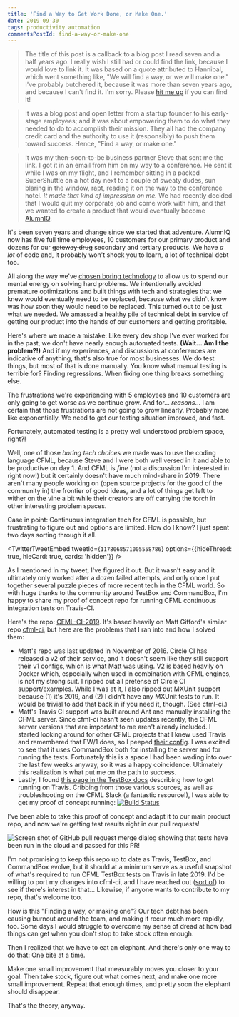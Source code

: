 ```yaml
---
title: 'Find a Way to Get Work Done, or Make One.'
date: 2019-09-30
tags: productivity automation
commentsPostId: find-a-way-or-make-one
---
```



> The title of this post is a callback to a blog post I read seven and a half years ago. I really wish I still had or could find the link, because I would love to link it. It was based on a quote attributed to Hannibal, which went something like, "We will find a way, or we will make one." I've probably butchered it, because it was more than seven years ago, and because I can't find it. I'm sorry. Please [hit me up](https://twitter.com/adamtuttle) if you can find it!

> It was a blog post and open letter from a startup founder to his early-stage employees; and it was about empowering them to do what they needed to do to accomplish their mission. They all had the company credit card and the authority to use it (responsibly) to push them toward success. Hence, "Find a way, or make one."

> It was my then-soon-to-be business partner Steve that sent me the link. I got it in an email from him on my way to a conference. He sent it while I was on my flight, and I remember sitting in a packed SuperShuttle on a hot day next to a couple of sweaty dudes, sun blaring in the window, rapt, reading it on the way to the conference hotel. _It made that kind of impression on me._ We had recently decided that I would quit my corporate job and come work with him, and that we wanted to create a product that would eventually become [AlumnIQ](https://www.alumniq.com).

It's been seven years and change since we started that adventure. AlumnIQ now has five full time employees, 10 customers for our primary product and dozens for our ~~gateway drug~~ secondary and tertiary products. We have _a lot_ of code and, it probably won't shock you to learn, a lot of technical debt too.

All along the way we've [chosen boring technology](http://boringtechnology.club/) to allow us to spend our mental energy on solving hard problems. We intentionally avoided premature optimizations and built things with tech and strategies that we knew would eventually need to be replaced, because what we didn't know was how soon they would need to be replaced. This turned out to be just what we needed. We amassed a healthy pile of technical debt in service of getting our product into the hands of our customers and getting profitable.

Here's where we made a mistake: Like every dev shop I've ever worked for in the past, we don't have nearly enough automated tests. **(Wait... Am I the problem?!)** And if my experiences, and discussions at conferences are indicative of anything, that's also true for most businesses. We do test things, but most of that is done manually. You know what manual testing is terrible for? Finding regressions. When fixing one thing breaks something else.

The frustrations we're experiencing with 5 employees and 10 customers are only going to get worse as we continue grow. And for... _reasons_... I am certain that those frustrations are not going to grow linearly. Probably more like exponentially. We need to get our testing situation improved, and fast.

Fortunately, automated testing is a pretty well understood problem space, right?!

Well, one of those _boring tech choices_ we made was to use the coding language CFML, because Steve and I were both well versed in it and able to be productive on day 1. And CFML is _fine_ (not a discussion I'm interested in right now!) but it certainly doesn't have much mind-share in 2019. There aren't many people working on (open source projects for the good of the community in) the frontier of good ideas, and a lot of things get left to wither on the vine a bit while their creators are off carrying the torch in other interesting problem spaces.

Case in point: Continuous integration tech for CFML is possible, but frustrating to figure out and options are limited. How do I know? I just spent two days sorting through it all.

<TwitterTweetEmbed tweetId={`1178068571005558786`} options={{hideThread: true, hieCard: true, cards: 'hidden'}} />

As I mentioned in my tweet, I've figured it out. But it wasn't easy and it ultimately only worked after a dozen failed attempts, and only once I put together several puzzle pieces of more recent tech in the CFML world. So with huge thanks to the community around TestBox and CommandBox, I'm happy to share my proof of concept repo for running CFML continuous integration tests on Travis-CI.

Here's the repo: [CFML-CI-2019](https://github.com/AlumnIQ/CFML-CI-2019). It's based heavily on Matt Gifford's similar repo [cfml-ci](https://github.com/coldfumonkeh/cfml-ci), but here are the problems that I ran into and how I solved them:

- Matt's repo was last updated in November of 2016. Circle CI has released a v2 of their service, and it doesn't seem like they still support their v1 configs, which is what Matt was using. V2 is based heavily on Docker which, especially when used in combination with CFML engines, is not my strong suit. I ripped out all pretense of Circle CI support/examples. While I was at it, I also ripped out MXUnit support because (1) it's 2019, and (2) I didn't have any MXUnit tests to run. It would be trivial to add that back in if you need it, though. (See cfml-ci.)
- Matt's Travis CI support was built around Ant and manually installing the CFML server. Since cfml-ci hasn't seen updates recently, the CFML server versions that are important to me aren't already included. I started looking around for other CFML projects that I knew used Travis and remembered that FW/1 does, so I peeped [their config](https://github.com/framework-one/fw1/blob/1c946217c1aae1a58e8569b366905f8b08d68c46/.travis.yml). I was excited to see that it uses CommandBox both for installing the server and for running the tests. Fortunately this is a space I had been wading into over the last few weeks anyway, so it was a happy coincidence. Ultimately this realization is what put me on the path to success.
- Lastly, I found [this page in the TestBox docs](https://testbox.ortusbooks.com/continuous-integration/travis) describing how to get running on Travis. Cribbing from those various sources, as well as troubleshooting on the CFML Slack (a fantastic resource!), I was able to get my proof of concept running: [![Build Status](https://travis-ci.org/AlumnIQ/CFML-CI-2019.svg?branch=master)](https://travis-ci.org/AlumnIQ/CFML-CI-2019)

I've been able to take this proof of concept and adapt it to our main product repo, and now we're getting test results right in our pull requests!

![Screen shot of GitHub pull request merge dialog showing that tests have been run in the cloud and passed for this PR!](images/automated-testing-on-travis.png)

I'm not promising to keep this repo up to date as Travis, TestBox, and CommandBox evolve, but it should at a minimum serve as a useful snapshot of what's required to run CFML TestBox tests on Travis in late 2019. I'd be willing to port my changes into cfml-ci, and I have reached out ([sort of](https://github.com/coldfumonkeh/cfml-ci/issues/10#issuecomment-536204823)) to see if there's interest in that... Likewise, if anyone wants to contribute to my repo, that's welcome too.

How is this "Finding a way, or making one"? Our tech debt has been causing burnout around the team, and making it recur much more rapidly, too. Some days I would struggle to overcome my sense of dread at how bad things can get when you don't stop to take stock often enough.

Then I realized that we have to eat an elephant. And there's only one way to do that: One bite at a time.

Make one small improvement that measurably moves you closer to your goal. Then take stock, figure out what comes next, and make one more small improvement. Repeat that enough times, and pretty soon the elephant should disappear.

That's the theory, anyway.
